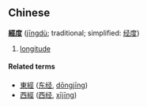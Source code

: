 ==Chinese==
<!-- noun? -->
'''[[經]][[度]]''' ([[jīngdù]]; traditional; simplified: [[经度]])

# [[longitude]]

====Related terms====
*[[東經]] ([[东经]], [[dōngjīng]])
*[[西經]] ([[西经]], [[xījīng]])